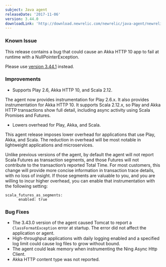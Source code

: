 ```yaml
---
subject: Java agent
releaseDate: '2017-11-06'
version: 3.44.0
downloadLink: 'http://download.newrelic.com/newrelic/java-agent/newrelic-agent/3.44.0'
---
```


### Known Issue

This release contains a bug that could cause an Akka HTTP 10 app to fail at runtime with a NullPointerException.

Please use [version 3.44.1](https://docs.newrelic.com/docs/release-notes/agent-release-notes/java-release-notes/java-agent-3441) instead.

### Improvements

* Supports Play 2.6, Akka HTTP 10, and Scala 2.12.

The agent now provides instrumentation for Play 2.6.x. It also provides instrumentation for Akka HTTP 10. It supports Scala 2.12.x, so Play and Akka HTTP transactions show full detail, including async activity using Scala Promises and Futures.

* Lowers overhead for Play, Akka, and Scala.

This agent release imposes lower overhead for applications that use Play, Akka, and Scala. The reduction in overhead will be most notable in lightweight applications and microservices.

Unlike previous versions of the agent, by default the agent will not report Scala Futures as transaction segments, and those Futures will not contribute to the transaction’s reported Total Time. For most customers, this change will provide more concise information in transaction trace details, with no loss of insight. If those segments are valuable to you, and you are willing to incur higher overhead, you can enable that instrumentation with the following setting:

```
scala_futures_as_segments:
      enabled: true
```

### Bug Fixes

* The 3.43.0 version of the agent caused Tomcat to report a `ClassFormatException` error at startup. The error did not affect the application or agent.
* High-throughput applications with daily logging enabled and a specified log limit could cause log files to grow without bound.
* The agent could leak memory when instrumenting the Ning Async Http Client.
* Akka HTTP content type was not reported.
